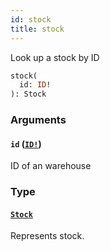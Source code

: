 ```yaml
---
id: stock
title: stock
---
```


Look up a stock by ID

```graphql
stock(
  id: ID!
): Stock

```

### Arguments

#### `id` ([`ID!`](/api-reference/scalars/id.mdx))

ID of an warehouse

### Type

#### [`Stock`](/api-reference/objects/stock.mdx)

Represents stock.
